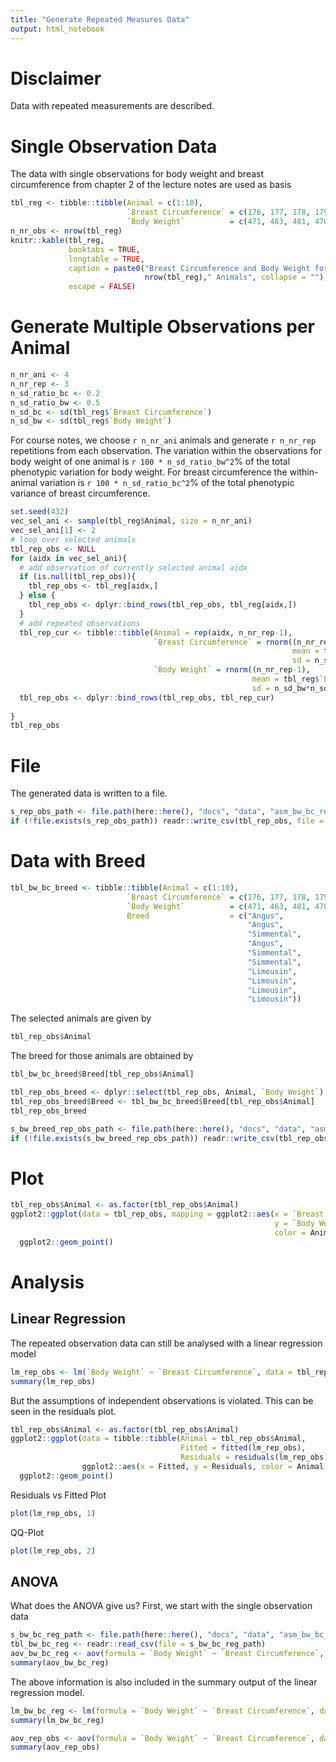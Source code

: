 ```yaml
---
title: "Generate Repeated Measures Data"
output: html_notebook
---
```


# Disclaimer
Data with repeated measurements are described.


# Single Observation Data
The data with single observations for body weight and breast circumference from chapter 2 of the lecture notes are used as basis

```r
tbl_reg <- tibble::tibble(Animal = c(1:10),
                          `Breast Circumference` = c(176, 177, 178, 179, 179, 180, 181, 182,183, 184),
                          `Body Weight`          = c(471, 463, 481, 470, 496, 491, 518, 511, 510, 541))
n_nr_obs <- nrow(tbl_reg)
knitr::kable(tbl_reg,
             booktabs = TRUE,
             longtable = TRUE,
             caption = paste0("Breast Circumference and Body Weight for ", 
                              nrow(tbl_reg)," Animals", collapse = ""),
             escape = FALSE)
```


# Generate Multiple Observations per Animal

```r
n_nr_ani <- 4
n_nr_rep <- 3
n_sd_ratio_bc <- 0.2
n_sd_ratio_bw <- 0.5
n_sd_bc <- sd(tbl_reg$`Breast Circumference`)
n_sd_bw <- sd(tbl_reg$`Body Weight`)
```

For course notes, we choose `r n_nr_ani` animals and generate `r n_nr_rep` repetitions from each observation. The variation within the observations for body weight of one animal is `r 100 * n_sd_ratio_bw^2`% of the total phenotypic variation for body weight. For breast circumference the within-animal variation is `r 100 * n_sd_ratio_bc^2`% of the total phenotypic variance of breast circumference.

```r
set.seed(432)
vec_sel_ani <- sample(tbl_reg$Animal, size = n_nr_ani)
vec_sel_ani[1] <- 2
# loop over selected animals
tbl_rep_obs <- NULL
for (aidx in vec_sel_ani){
  # add observation of currently selected animal aidx
  if (is.null(tbl_rep_obs)){
    tbl_rep_obs <- tbl_reg[aidx,]
  } else {
    tbl_rep_obs <- dplyr::bind_rows(tbl_rep_obs, tbl_reg[aidx,])
  }
  # add repeated observations
  tbl_rep_cur <- tibble::tibble(Animal = rep(aidx, n_nr_rep-1),
                                `Breast Circumference` = rnorm((n_nr_rep-1), 
                                                               mean = tbl_reg$`Breast Circumference`[aidx],
                                                               sd = n_sd_bc*n_sd_ratio_bc),
                                `Body Weight` = rnorm((n_nr_rep-1),
                                                      mean = tbl_reg$`Body Weight`[aidx],
                                                      sd = n_sd_bw*n_sd_ratio_bw))
  tbl_rep_obs <- dplyr::bind_rows(tbl_rep_obs, tbl_rep_cur)
  
}
tbl_rep_obs
```

# File
The generated data is written to a file.

```r
s_rep_obs_path <- file.path(here::here(), "docs", "data", "asm_bw_bc_rep_obs.csv")
if (!file.exists(s_rep_obs_path)) readr::write_csv(tbl_rep_obs, file = s_rep_obs_path)
```


# Data with Breed

```r
tbl_bw_bc_breed <- tibble::tibble(Animal = c(1:10),
                          `Breast Circumference` = c(176, 177, 178, 179, 179, 180, 181, 182,183, 184),
                          `Body Weight`          = c(471, 463, 481, 470, 496, 491, 518, 511, 510, 541),
                          Breed                  = c("Angus",
                                                     "Angus",
                                                     "Simmental",
                                                     "Angus",
                                                     "Simmental",
                                                     "Simmental",
                                                     "Limousin",
                                                     "Limousin",
                                                     "Limousin",
                                                     "Limousin"))

```

The selected animals are given by

```r
tbl_rep_obs$Animal
```

The breed for those animals are obtained by

```r
tbl_bw_bc_breed$Breed[tbl_rep_obs$Animal]
```

```r
tbl_rep_obs_breed <- dplyr::select(tbl_rep_obs, Animal, `Body Weight`)
tbl_rep_obs_breed$Breed <- tbl_bw_bc_breed$Breed[tbl_rep_obs$Animal]
tbl_rep_obs_breed
```

```r
s_bw_breed_rep_obs_path <- file.path(here::here(), "docs", "data", "asm_bw_breed_rep_obs.csv")
if (!file.exists(s_bw_breed_rep_obs_path)) readr::write_csv(tbl_rep_obs_breed, file = s_bw_breed_rep_obs_path)
```


# Plot

```r
tbl_rep_obs$Animal <- as.factor(tbl_rep_obs$Animal)
ggplot2::ggplot(data = tbl_rep_obs, mapping = ggplot2::aes(x = `Breast Circumference`, 
                                                           y = `Body Weight`, 
                                                           color = Animal)) + 
  ggplot2::geom_point()
```

# Analysis

## Linear Regression
The repeated observation data can still be analysed with a linear regression model

```r
lm_rep_obs <- lm(`Body Weight` ~ `Breast Circumference`, data = tbl_rep_obs)
summary(lm_rep_obs)
```

But the assumptions of independent observations is violated. This can be seen in the residuals plot.

```r
tbl_rep_obs$Animal <- as.factor(tbl_rep_obs$Animal)
ggplot2::ggplot(data = tibble::tibble(Animal = tbl_rep_obs$Animal, 
                                      Fitted = fitted(lm_rep_obs), 
                                      Residuals = residuals(lm_rep_obs)),
                ggplot2::aes(x = Fitted, y = Residuals, color = Animal)) + 
  ggplot2::geom_point()
```

Residuals vs Fitted Plot

```r
plot(lm_rep_obs, 1)
```

QQ-Plot

```r
plot(lm_rep_obs, 2)
```


## ANOVA
What does the ANOVA give us? First, we start with the single observation data

```r
s_bw_bc_reg_path <- file.path(here::here(), "docs", "data", "asm_bw_bc_reg.csv")
tbl_bw_bc_reg <- readr::read_csv(file = s_bw_bc_reg_path)
aov_bw_bc_reg <- aov(formula = `Body Weight` ~ `Breast Circumference`, data = tbl_bw_bc_reg)
summary(aov_bw_bc_reg)
```

The above information is also included in the summary output of the linear regression model.

```r
lm_bw_bc_reg <- lm(formula = `Body Weight` ~ `Breast Circumference`, data = tbl_bw_bc_reg)
summary(lm_bw_bc_reg)
```



```r
aov_rep_obs <- aov(formula = `Body Weight` ~ `Breast Circumference`, data = tbl_rep_obs)
summary(aov_rep_obs)
```


